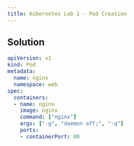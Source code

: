 ```yaml
---
title: Kubernetes Lab 1 - Pod Creation
---
```


## Solution

```yaml
apiVersion: v1
kind: Pod
metadata:
  name: nginx
  namespace: web
spec:
  containers:
  - name: nginx
    image: nginx
    command: ["nginx"]
    args: ["-g", "daemon off;", "-q"]
    ports:
    - containerPort: 80
```